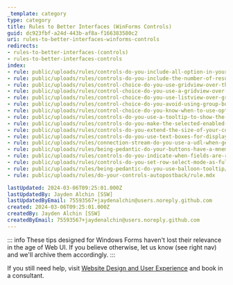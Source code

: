 ```yaml
---
_template: category
type: category
title: Rules to Better Interfaces (WinForms Controls)
guid: dc923fbf-a24d-443b-af8a-f166383580c2
uri: rules-to-better-interfaces-winforms-controls
redirects:
- rules-to-better-interfaces-(controls)
- rules-to-better-interfaces-controls
index:
- rule: public/uploads/rules/controls-do-you-include-all-option-in-your-comboboxes/rule.mdx
- rule: public/uploads/rules/controls-do-you-include-the-number-of-results-in-comboboxes/rule.mdx
- rule: public/uploads/rules/control-choice-do-you-use-gridview-over-the-checkedlistbox/rule.mdx
- rule: public/uploads/rules/control-choice-do-you-use-a-gridview-over-the-listbox/rule.mdx
- rule: public/uploads/rules/control-choice-do-you-use-listview-over-gridview-was-datagrid-for-readonly-windows-forms-only/rule.mdx
- rule: public/uploads/rules/control-choice-do-you-avoid-using-group-box-and-use-a-line-to-organize-your-form/rule.mdx
- rule: public/uploads/rules/control-choice-do-you-know-when-to-use-options-group-radio-buttons-instead-of-combobox/rule.mdx
- rule: public/uploads/rules/controls-do-you-use-a-tooltip-to-show-the-full-text-of-hidden-listview-data/rule.mdx
- rule: public/uploads/rules/controls-do-you-make-the-selected-enabled-rows-stand-out-in-a-datagrid/rule.mdx
- rule: public/uploads/rules/controls-do-you-extend-the-size-of-your-comboboxes-to-show-as-many-results-as-possible-windows-forms-only/rule.mdx
- rule: public/uploads/rules/controls-do-you-use-text-boxes-for-displaying-data/rule.mdx
- rule: public/uploads/rules/connection-stream-do-you-use-a-udl-when-getting-database-settings/rule.mdx
- rule: public/uploads/rules/being-pedantic-do-your-buttons-have-a-mnemonic/rule.mdx
- rule: public/uploads/rules/controls-do-you-indicate-when-fields-are-read-only-or-calculated/rule.mdx
- rule: public/uploads/rules/controls-do-you-set-row-select-mode-as-fullrowselect-for-datagridview-if-it-is-read-only-windows-forms-only/rule.mdx
- rule: public/uploads/rules/being-pedantic-do-you-use-balloon-tooltip/rule.mdx
- rule: public/uploads/rules/do-your-controls-autopostback/rule.mdx

lastUpdated: 2024-03-06T09:25:01.000Z
lastUpdatedBy: Jayden Alchin [SSW]
lastUpdatedByEmail: 75593567+jaydenalchin@users.noreply.github.com
created: 2024-03-06T09:25:01.000Z
createdBy: Jayden Alchin [SSW]
createdByEmail: 75593567+jaydenalchin@users.noreply.github.com
---
```


::: info
These tips designed for Windows Forms haven't lost their relevance in the age of Web UI. If you believe otherwise, let us know (see right nav) and we'll archive them accordingly.
:::

If you still need help, visit [Website Design and User Experience](https://www.ssw.com.au/ssw/Consulting/UI-UX-Design.aspx) and book in a consultant.

